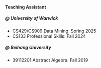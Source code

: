 #### **Teaching Assistant**

##### \@ University of Warwick

-   CS429/CS909 Data Mining: Spring 2025
-   CS133 Professional Skills: Fall 2024

##### \@ Beihang University

-   39112201 Abstract Algebra: Fall 2019